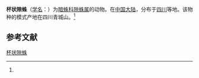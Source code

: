 {{Speciesbox
| name = 杯状隙蛛
| status = 
| status_system = 
| image = 
| genus = Coelotes
| species = tryblionatus
| authority = (Wang et Zhu, 1991)<ref name='id14128'>{{cite web| url =http://www.bioinfo.cn/db05/BjdwSpecies.php?action=view&id=14128| title =杯状隙蛛| work =《中国动物物种编目数据库》| publisher =中国科学院微生物研究所| author =中国科学院动物研究所| accessdate =2009-04-28| deadurl =yes| archiveurl =https://web.archive.org/web/20160305063325/http://www.bioinfo.cn/db05/BjdwSpecies.php?action=view&id=14128| archivedate =2016-03-05}}</ref>
}}

'''杯状隙蛛'''（[[学名|学名]]：{{lang|la|''Coelotes tryblionatus''}}）为[[暗蛛科|暗蛛科]][[隙蛛属|隙蛛属]]的动物。在[[中国大陆|中国大陆]]，分布于[[四川|四川]]等地。该物种的模式产地在四川青城山。<ref name='id14128'/>

== 参考文献 ==
{{reflist}}

{{Wikispecies|Coelotes tryblionatus}}

[[Category:隙蛛属|杯状隙蛛]]


{{蜘蛛小作品}}